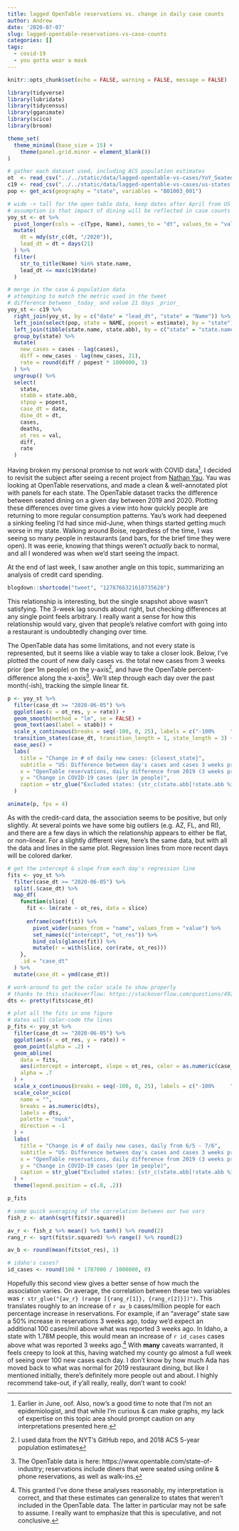 ```yaml
---
title: lagged OpenTable reservations vs. change in daily case counts
author: Andrew
date: '2020-07-07'
slug: lagged-opentable-reservations-vs-case-counts
categories: []
tags:
  - covid-19
  - you gotta wear a mask
---
```


```r
knitr::opts_chunk$set(echo = FALSE, warning = FALSE, message = FALSE)
```

```r
library(tidyverse)
library(lubridate)
library(tidycensus)
library(gganimate)
library(scico)
library(broom)

theme_set(
  theme_minimal(base_size = 15) +
    theme(panel.grid.minor = element_blank())
)

# gather each dataset used, including ACS population estimates
ot  <- read_csv("../../static/data/lagged-opentable-vs-cases/YoY_Seated_Diner_Data.csv")
c19 <- read_csv("../../static/data/lagged-opentable-vs-cases/us-states.csv")
pop <- get_acs(geography = "state", variables = "B01003_001")

# wide -> tall for the open table data, keep dates after April from US states
# assumption is that impact of dining will be reflected in case counts within ~3 weeks
yoy_st <- ot %>%
  pivot_longer(cols = -c(Type, Name), names_to = "dt", values_to = "val") %>%
  mutate(
    dt = mdy(str_c(dt, "/2020")),
    lead_dt = dt + days(21)
  ) %>%
  filter(
    str_to_title(Name) %in% state.name,
    lead_dt <= max(c19$date)
  )

# merge in the case & population data
# attempting to match the metric used in the tweet
# difference between _today_ and value 21 days _prior_
yoy_st <- c19 %>%
  right_join(yoy_st, by = c("date" = "lead_dt", "state" = "Name")) %>%
  left_join(select(pop, state = NAME, popest = estimate), by = "state") %>%
  left_join(tibble(state.name, state.abb), by = c("state" = "state.name")) %>%
  group_by(state) %>%
  mutate(
    new_cases = cases - lag(cases),
    diff = new_cases - lag(new_cases, 21),
    rate = round(diff / popest * 1000000, 3)
  ) %>%
  ungroup() %>%
  select(
    state,
    stabb = state.abb,
    stpop = popest,
    case_dt = date,
    dine_dt = dt,
    cases,
    deaths,
    ot_res = val,
    diff,
    rate
  )
```

Having broken my personal promise to not work with COVID data[^1], I decided to revisit the subject after seeing a recent project from [Nathan Yau](https://flowingdata.com/2020/07/02/restaurant-reopenings/). Yau was looking at OpenTable reservations, and made a clean & well-annotated plot with panels for each state. The OpenTable dataset tracks the difference between seated dining on a given day between 2019 and 2020. Plotting these differences over time gives a view into how quickly people are returning to more regular consumption patterns. Yau's work had deepened a sinking feeling I'd had since mid-June, when things started getting much worse in my state. Walking around Boise, regardless of the time, I was seeing so many people in restaurants (and bars, for the brief time they were open). It was eerie, knowing that things weren't *actually* back to normal, and all I wondered was when we'd start seeing the impact.

At the end of last week, I saw another angle on this topic, summarizing an analysis of credit card spending.

```r
blogdown::shortcode("tweet", "1278766321610735620")
```

This relationship is interesting, but the single snapshot above wasn't satisfying. The 3-week lag sounds about right, but checking differences at any single point feels arbitrary. I really want a sense for how this relationship would vary, given that people's relative comfort with going into a restaurant is undoubtedly changing over time.

The OpenTable data has some limitations, and not every state is represented, but it seems like a viable way to take a closer look. Below, I've plotted the count of new daily cases vs. the total new cases from 3 weeks prior (per 1m people) on the y-axis[^2], and have the OpenTable percent-difference along the x-axis[^3]. We'll step through each day over the past month(-ish), tracking the simple linear fit.

```r
p <- yoy_st %>%
  filter(case_dt >= "2020-06-05") %>%
  ggplot(aes(x = ot_res, y = rate)) +
  geom_smooth(method = "lm", se = FALSE) +
  geom_text(aes(label = stabb)) +
  scale_x_continuous(breaks = seq(-100, 0, 25), labels = c("-100%     ", seq(-75, 0, 25))) +
  transition_states(case_dt, transition_length = 1, state_length = 3) +
  ease_aes() +
  labs(
    title = "Change in # of daily new cases: {closest_state}",
    subtitle = "US: Difference between day's cases and cases 3 weeks prior",
    x = "OpenTable reservations, daily difference from 2019 (3 weeks prior)",
    y = "Change in COVID-19 cases (per 1m people)",
    caption = str_glue("Excluded states: {str_c(state.abb[!state.abb %in% unique(yoy_st$stabb)], collapse = ', ')}")
  )

animate(p, fps = 4)
```

As with the credit-card data, the association seems to be positive, but only slightly. At several points we have some big outliers (e.g. AZ, FL, and RI), and there are a few days in which the relationship appears to either be flat, or non-linear. For a slightly different view, here's the same data, but with all the data and lines in the same plot. Regression lines from more recent days will be colored darker.

```r
# get the intercept & slope from each day's regression line
fits <- yoy_st %>%
  filter(case_dt >= "2020-06-05") %>%
  split(.$case_dt) %>%
  map_df(
    function(slice) {
      fit <- lm(rate ~ ot_res, data = slice)
      
      enframe(coef(fit)) %>%
        pivot_wider(names_from = "name", values_from = "value") %>%
        set_names(c("intercept", "ot_res")) %>%
        bind_cols(glance(fit)) %>%
        mutate(r = with(slice, cor(rate, ot_res)))
    },
    .id = "case_dt"
  ) %>%
  mutate(case_dt = ymd(case_dt))

# work-around to get the color scale to show properly
# thanks to this stackoverflow: https://stackoverflow.com/questions/49276967/mapping-dates-to-the-viridis-colour-scale-in-ggplot2
dts <- pretty(fits$case_dt)

# plot all the fits in one figure
# dates will color-code the lines
p_fits <- yoy_st %>%
  filter(case_dt >= "2020-06-05") %>%
  ggplot(aes(x = ot_res, y = rate)) +
  geom_point(alpha = .2) +
  geom_abline(
    data = fits,
    aes(intercept = intercept, slope = ot_res, color = as.numeric(case_dt)),
    alpha = .7
  ) +
  scale_x_continuous(breaks = seq(-100, 0, 25), labels = c("-100%     ", seq(-75, 0, 25))) +
  scale_color_scico(
    name = "",
    breaks = as.numeric(dts),
    labels = dts,
    palette = "nuuk",
    direction = -1
  ) +
  labs(
    title = "Change in # of daily new cases, daily from 6/5 - 7/6",
    subtitle = "US: Difference between day's cases and cases 3 weeks prior",
    x = "OpenTable reservations, daily difference from 2019 (3 weeks prior)",
    y = "Change in COVID-19 cases (per 1m people)",
    caption = str_glue("Excluded states: {str_c(state.abb[!state.abb %in% unique(yoy_st$stabb)], collapse = ', ')}")
  ) +
  theme(legend.position = c(.8, .2))

p_fits

# some quick averaging of the correlation between our two vars
fish_z <- atanh(sqrt(fits$r.squared))

av_r <- fish_z %>% mean() %>% tanh() %>% round(2)
rang_r <- sqrt(fits$r.squared) %>% range() %>% round(2)

av_b <- round(mean(fits$ot_res), 1)

# idaho's cases?
id_cases <- round(100 * 1787000 / 1000000, 0)
```

Hopefully this second view gives a better sense of how much the association varies. On average, the correlation between these two variables was `r str_glue("{av_r} (range [{rang_r[1]}, {rang_r[2]}])")`. This translates roughly to an increase of `r av_b` cases/million people for each percentage increase in reservations. For example, if an "average" state saw a 50% increase in reservations 3 weeks ago, today we'd expect an additional 100 cases/mil above what was reported 3 weeks ago. In Idaho, a state with 1.78M people, this would mean an increase of `r id_cases` cases above what was reported 3 weeks ago.[^4] With **many** caveats warranted, it feels creepy to look at this, having watched my county go almost a full week of seeing over 100 new cases each day. I don't know by how much Ada has moved back to what was normal for 2019 restaurant dining, but like I mentioned initially, there's definitely more people out and about. I highly recommend take-out, if y'all really, really, don't want to cook!

[^1]: Earlier in June, oof. Also, now's a good time to note that I'm not an epidemiologist, and that while I'm curious & can make graphs, my lack of expertise on this topic area should prompt caution on any interpretations presented here. 

[^2]: I used data from the NYT's GitHub repo, and 2018 ACS 5-year population estimates

[^3]: The OpenTable data is here: https://www.opentable.com/state-of-industry; reservations include diners that were seated using online & phone reservations, as well as walk-ins.

[^4]: This granted I've done these analyses reasonably, my interpretation is correct, and that these estimates can generalize to states that weren't included in the OpenTable data. The latter in particular may not be safe to assume. I really want to emphasize that this is speculative, and not conclusive.
